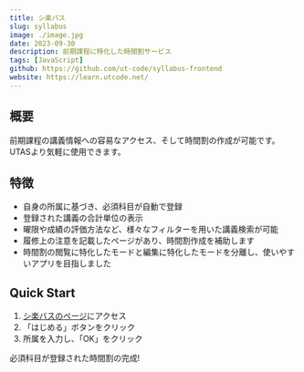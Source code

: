 ```yaml
---
title: シ楽バス
slug: syllabus
image: ./image.jpg
date: 2023-09-30
description: 前期課程に特化した時間割サービス
tags: [JavaScript]
github: https://github.com/ut-code/syllabus-frontend
website: https://learn.utcode.net/
---
```


## 概要
前期課程の講義情報への容易なアクセス、そして時間割の作成が可能です。
UTASより気軽に使用できます。

## 特徴
* 自身の所属に基づき、必須科目が自動で登録
* 登録された講義の合計単位の表示
* 曜限や成績の評価方法など、様々なフィルターを用いた講義検索が可能
* 履修上の注意を記載したページがあり、時間割作成を補助します
* 時間割の閲覧に特化したモードと編集に特化したモードを分離し、使いやすいアプリを目指しました

## Quick Start
1. [シ楽バスのページ](https://syllabus.utcode.net/)にアクセス
2. 「はじめる」ボタンをクリック
3. 所属を入力し、「OK」をクリック

必須科目が登録された時間割の完成!

